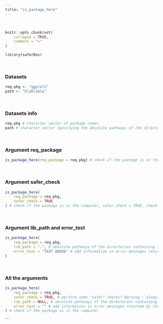 ---
title: "is_package_here"
---
<br>

```{r, include = FALSE}
knitr::opts_chunk$set(
    collapse = TRUE,
    comment = ">"
)
```

```{r setup}
library(saferDev)
```
<br>

### Datasets
```{r}
req.pkg <- "ggplot2"
path <- "blablabla"
```
<br>

### Datasets info
```{r}
req.pkg # Character vector of package names
path # character vector specifying the absolute pathways of the directories, this lib_path will return an error
```
<br>

### Argument req_package
```{r, echo = TRUE, error = TRUE}
is_package_here(req_package = req.pkg) # check if the package is in the computer
```
<br>

### Argument safer_check
```{r, echo = TRUE, error = TRUE}
is_package_here(
    req_package = req.pkg,
    safer_check = TRUE
) # check if the package is in the computer, safer_check = TRUE, checkings are performed before main code running 
```
<br>

### Argument lib_path and error_text
```{r}
is_package_here(
    req_package = req.pkg,
    lib_path = ".", # absolute pathways of the directories containing the required packages if not in the default directories.
    error_text = "TEXT ADDED" # add information in error messages returned by the function.
)
```
<br>

### All the arguments
```{r, echo = TRUE, error = TRUE}
is_package_here(
    req_package = req.pkg,
    safer_check = TRUE, # perform some "safer" checks? Warning : always set this argument to FALSE if all_args_here() is used inside another safer function.
    lib_path = NULL, # absolute pathways of the directories containing the required packages if not in the default directories.
    error_text = "" # add information in error messages returned by the function.
) # check if the package is in the computer
```
```